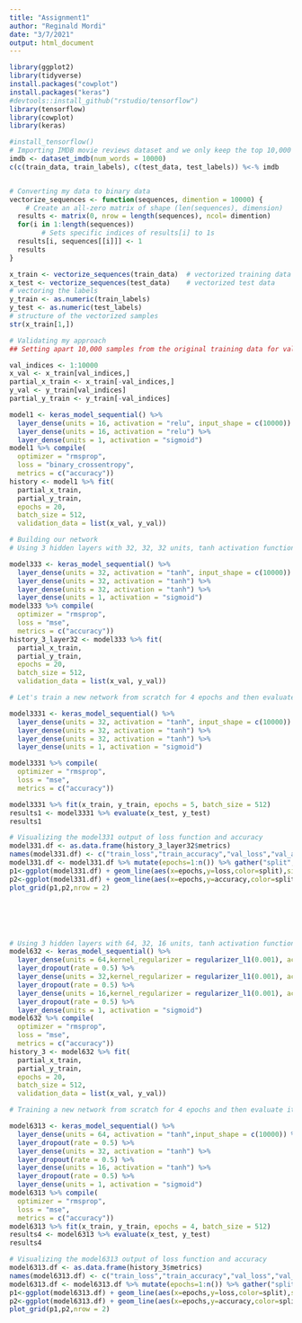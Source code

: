 ---
title: "Assignment1"
author: "Reginald Mordi"
date: "3/7/2021"
output: html_document
---

```{r}
library(ggplot2)
library(tidyverse)
install.packages("cowplot")
install.packages("keras")
#devtools::install_github("rstudio/tensorflow")
library(tensorflow)
library(cowplot)
library(keras)

#install_tensorflow()
# Importing IMDB movie reviews dataset and we only keep the top 10,000 most frequently occurring words in the training data.
imdb <- dataset_imdb(num_words = 10000)
c(c(train_data, train_labels), c(test_data, test_labels)) %<-% imdb


# Converting my data to binary data
vectorize_sequences <- function(sequences, dimention = 10000) { 
    # Create an all-zero matrix of shape (len(sequences), dimension)
  results <- matrix(0, nrow = length(sequences), ncol= dimention)
  for(i in 1:length(sequences))
        # Sets specific indices of results[i] to 1s
  results[i, sequences[[i]]] <- 1
  results
}

x_train <- vectorize_sequences(train_data)  # vectorized training data
x_test <- vectorize_sequences(test_data)    # vectorized test data
# vectoring the labels
y_train <- as.numeric(train_labels)
y_test <- as.numeric(test_labels)
# structure of the vectorized samples
str(x_train[1,])

# Validating my approach
## Setting apart 10,000 samples from the original training data for validation

val_indices <- 1:10000
x_val <- x_train[val_indices,]
partial_x_train <- x_train[-val_indices,]
y_val <- y_train[val_indices]
partial_y_train <- y_train[-val_indices]

model1 <- keras_model_sequential() %>% 
  layer_dense(units = 16, activation = "relu", input_shape = c(10000)) %>% 
  layer_dense(units = 16, activation = "relu") %>% 
  layer_dense(units = 1, activation = "sigmoid")
model1 %>% compile(
  optimizer = "rmsprop",
  loss = "binary_crossentropy",
  metrics = c("accuracy"))
history <- model1 %>% fit(
  partial_x_train,
  partial_y_train,
  epochs = 20,
  batch_size = 512,
  validation_data = list(x_val, y_val))

# Building our network 
# Using 3 hidden layers with 32, 32, 32 units, tanh activation function, batch size 512, 20 epoch.

model333 <- keras_model_sequential() %>% 
  layer_dense(units = 32, activation = "tanh", input_shape = c(10000)) %>%
  layer_dense(units = 32, activation = "tanh") %>%
  layer_dense(units = 32, activation = "tanh") %>%
  layer_dense(units = 1, activation = "sigmoid")
model333 %>% compile(
  optimizer = "rmsprop",
  loss = "mse",
  metrics = c("accuracy"))
history_3_layer32 <- model333 %>% fit(
  partial_x_train,
  partial_y_train,
  epochs = 20,
  batch_size = 512,
  validation_data = list(x_val, y_val))

# Let's train a new network from scratch for 4 epochs and then evaluate it on the test data.

model3331 <- keras_model_sequential() %>% 
  layer_dense(units = 32, activation = "tanh", input_shape = c(10000)) %>%
  layer_dense(units = 32, activation = "tanh") %>%
  layer_dense(units = 32, activation = "tanh") %>%
  layer_dense(units = 1, activation = "sigmoid")

model3331 %>% compile(
  optimizer = "rmsprop",
  loss = "mse",
  metrics = c("accuracy"))

model3331 %>% fit(x_train, y_train, epochs = 5, batch_size = 512)
results1 <- model3331 %>% evaluate(x_test, y_test)
results1

# Visualizing the model331 output of loss function and accuracy
model331.df <- as.data.frame(history_3_layer32$metrics)
names(model331.df) <- c("train_loss","train_accuracy","val_loss","val_accuracy")
model331.df <- model331.df %>% mutate(epochs=1:n()) %>% gather("split","values",-epochs) %>% separate(split,c("split","metric")) %>% spread(metric,values)
p1<-ggplot(model331.df) + geom_line(aes(x=epochs,y=loss,color=split),size=0.8)+geom_point(aes(x=epochs,y=loss,color=factor(split)),size=1.5)+ggtitle("Epochs vs Loss function  with 3 hidden layers(32,32,32)")+theme(panel.grid = element_blank(),panel.background = element_blank())+theme_classic()+theme(legend.position = 'top',legend.justification = 'left',legend.title = element_blank())
p2<-ggplot(model331.df) + geom_line(aes(x=epochs,y=accuracy,color=split),size=0.8,show.legend = F)+geom_point(aes(x=epochs,y=accuracy,color=split),size=1.5,show.legend = F)+ggtitle("Epochs vs Accuracy")+theme(panel.grid = element_blank(),panel.background = element_blank())+theme_classic()
plot_grid(p1,p2,nrow = 2)






# Using 3 hidden layers with 64, 32, 16 units, tanh activation function, batch size 512, 20 epoch.
model632 <- keras_model_sequential() %>% 
  layer_dense(units = 64,kernel_regularizer = regularizer_l1(0.001), activation = "tanh",input_shape = c(10000)) %>%
  layer_dropout(rate = 0.5) %>%
  layer_dense(units = 32,kernel_regularizer = regularizer_l1(0.001), activation = "tanh") %>%
  layer_dropout(rate = 0.5) %>%
  layer_dense(units = 16,kernel_regularizer = regularizer_l1(0.001), activation = "tanh") %>%
  layer_dropout(rate = 0.5) %>%
  layer_dense(units = 1, activation = "sigmoid")
model632 %>% compile(
  optimizer = "rmsprop",
  loss = "mse",
  metrics = c("accuracy"))
history_3 <- model632 %>% fit(
  partial_x_train,
  partial_y_train,
  epochs = 20,
  batch_size = 512,
  validation_data = list(x_val, y_val))

# Training a new network from scratch for 4 epochs and then evaluate it on the test data.

model6313 <- keras_model_sequential() %>% 
  layer_dense(units = 64, activation = "tanh",input_shape = c(10000)) %>%
  layer_dropout(rate = 0.5) %>%
  layer_dense(units = 32, activation = "tanh") %>%
  layer_dropout(rate = 0.5) %>%
  layer_dense(units = 16, activation = "tanh") %>%
  layer_dropout(rate = 0.5) %>%
  layer_dense(units = 1, activation = "sigmoid")
model6313 %>% compile(
  optimizer = "rmsprop",
  loss = "mse",
  metrics = c("accuracy"))
model6313 %>% fit(x_train, y_train, epochs = 4, batch_size = 512)
results4 <- model6313 %>% evaluate(x_test, y_test)
results4

# Visualizing the model6313 output of loss function and accuracy
model6313.df <- as.data.frame(history_3$metrics)
names(model6313.df) <- c("train_loss","train_accuracy","val_loss","val_accuracy")
model6313.df <- model6313.df %>% mutate(epochs=1:n()) %>% gather("split","values",-epochs) %>% separate(split,c("split","metric")) %>% spread(metric,values)
p1<-ggplot(model6313.df) + geom_line(aes(x=epochs,y=loss,color=split),size=0.8)+geom_point(aes(x=epochs,y=loss,color=factor(split)),size=1.5)+ggtitle("Epochs vs Loss function  with 3 hidden layers(32,32,32)")+theme(panel.grid = element_blank(),panel.background = element_blank())+theme_classic()+theme(legend.position = 'top',legend.justification = 'left',legend.title = element_blank())
p2<-ggplot(model6313.df) + geom_line(aes(x=epochs,y=accuracy,color=split),size=0.8,show.legend = F)+geom_point(aes(x=epochs,y=accuracy,color=split),size=1.5,show.legend = F)+ggtitle("Epochs vs Accuracy")+theme(panel.grid = element_blank(),panel.background = element_blank())+theme_classic()
plot_grid(p1,p2,nrow = 2)
```


